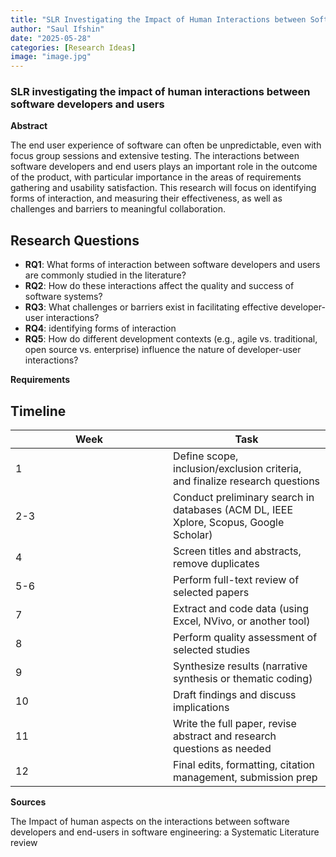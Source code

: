 ```yaml
---
title: "SLR Investigating the Impact of Human Interactions between Software Developers and Users"
author: "Saul Ifshin"
date: "2025-05-28"
categories: [Research Ideas]
image: "image.jpg"
---
```



### SLR investigating the impact of human interactions between software developers and users

**Abstract**

The end user experience of software can often be unpredictable, even with focus group sessions and extensive testing. The interactions between software developers and end users plays an important role in the outcome of the product, with particular importance in the areas of requirements gathering and usability satisfaction. This research will focus on identifying forms of interaction, and measuring their effectiveness, as well as challenges and barriers to meaningful collaboration.

## Research Questions

- **RQ1**: What forms of interaction between software developers and users are commonly studied in the literature?
- **RQ2**: How do these interactions affect the quality and success of software systems?
- **RQ3**: What challenges or barriers exist in facilitating effective developer-user interactions?
- **RQ4**: identifying forms of interaction
- **RQ5**: How do different development contexts (e.g., agile vs. traditional, open source vs. enterprise) influence the nature of developer-user interactions?

**Requirements**

## Timeline

| Week | Task |
| --- | --- |
| 1 | Define scope, inclusion/exclusion criteria, and finalize research questions |
| 2-3 | Conduct preliminary search in databases (ACM DL, IEEE Xplore, Scopus, Google Scholar) |
| 4 | Screen titles and abstracts, remove duplicates |
| 5-6 | Perform full-text review of selected papers |
| 7 | Extract and code data (using Excel, NVivo, or another tool) |
| 8 | Perform quality assessment of selected studies |
| 9 | Synthesize results (narrative synthesis or thematic coding) |
| 10 | Draft findings and discuss implications |
| 11 | Write the full paper, revise abstract and research questions as needed |
| 12 | Final edits, formatting, citation management, submission prep |

**Sources**

The Impact of human aspects on the interactions between software developers and end-users in software engineering: a Systematic Literature review
